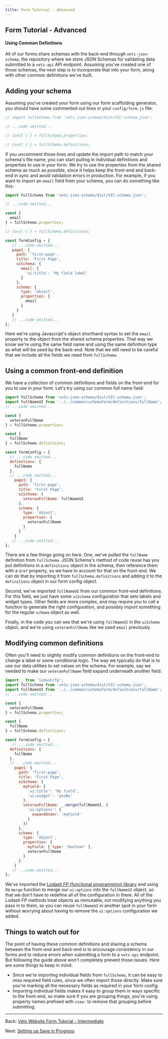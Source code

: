 ```yaml
---
title: Form Tutorial - Advanced
---
```


## Form Tutorial - Advanced

#### Using Common Definitions

All of our forms share schemas with the back-end through `vets-json-schema`, the repository where we store JSON Schemas for validating data submitted to a `vets-api` API endpoint. Assuming you've created one of those schemas, the next step is to incorporate that into your form, along with other common definitions we've built.

## Adding your schema

Assuming you've created your form using our form scaffolding generator, you should have some commented out lines in your `config/form.js` file:

```js
// import fullSchema from 'vets-json-schema/dist/VIC-schema.json';

// ...code omitted...

// const { } = fullSchema.properties;

// const { } = fullSchema.definitions;
```

If you uncomment those lines and update the import path to match your schema's file name, you can start pulling in individual definitions and properties to use in your form. We try to use the properties from the shared schema as much as possible, since it helps keep the front-end and back-end in sync and avoid validation errors in production. For example, if you want to import an `email` field from your schema, you can do something like this:

```js
import fullSchema from 'vets-json-schema/dist/VIC-schema.json';

// ...code omitted...

const {
  email
} = fullSchema.properties;

// const { } = fullSchema.definitions;

const formConfig = {
   // ...code omitted...
   page1: {
     path: 'first-page',
     title: 'First Page',
     uiSchema: {
       email: {
         'ui:title': 'My field label'
       }
     },
     schema: {
       type: 'object',
       properties: {
         email
       }
     }
   }
   // ...code omitted...
};
```

Here we're using Javascript's object shorthand syntax to set the `email` property to the object from the shared schema properties. That way we know we're using the same field name and using the same definition type as what will be used by the back-end. Note that we still need to be careful that we include all the fields we need from `fullSchema`.

## Using a common front-end definition

We have a collection of common definitions and fields on the front-end for you to use in your form. Let's try using our common full name field:

```js
import fullSchema from 'vets-json-schema/dist/VIC-schema.json';
import fullNameUI from '../../common/schemaform/definitions/fullName';
// ...code omitted...

const {
  veteranFullName
} = fullSchema.properties;

const {
  fullName
} = fullSchema.definitions;

const formConfig = {
  // ...code omitted...
  definitions: {
    fullName
  },
  // ...code omitted...
    page1: {
      path: 'first-page',
      title: 'First Page',
      uiSchema: {
        veteranFullName: fullNameUI
      },
      schema: {
        type: 'object',
        properties: {
          veteranFullName
        }
      }
    }
   // ...code omitted...
};
```

There are a few things going on here. One, we've pulled the `fullName` definition from `fullSchema`. JSON Schema's method of code reuse has you put definitions in a `definitions` object in the schema, then reference them with a `$ref` property, so we have to account for that on the front-end. We can do that by importing it from `fullSchema.definitions` and adding it to the `definitions` object in our form config object.

Second, we've imported `fullNameUI` from our common front-end definitions. For this field, we just have some `uiSchema` configuration that sets labels and widget types. Other fields are more complex, and may require you to call a function to generate the right configuration, and possibly import something for the regular `schema` object as well.

Finally, in the code you can see that we're using `fullNameUI` in the `uiSchema` object, and we're using `veteranFullName` like we used `email` previously.

## Modifying common definitions

Often you'll need to slightly modify common definitions on the front-end to change a label or some conditional logic. The way we typically do that is to use our data utilities to set values on the schema. For example, say we needed to make our `veteranFullName` field expand underneath another field:

```js
import _ from 'lodash/fp';
import fullSchema from 'vets-json-schema/dist/VIC-schema.json';
import fullNameUI from '../../common/schemaform/definitions/fullName';
// ...code omitted...

const {
  veteranFullName
} = fullSchema.properties;

const {
  fullName
} = fullSchema.definitions;

const formConfig = {
   // ...code omitted...
  definitions: {
    fullName
  },
  // ...code omitted...
    page1: {
      path: 'first-page',
      title: 'First Page',
      uiSchema: {
        myField: {
          'ui:title': 'My field',
          'ui:widget': 'yesNo'
        },
        veteranFullName: _.merge(fullNameUI, {
          'ui:options': {
            expandUnder: 'myField'
          }
        })
      },
      schema: {
        type: 'object',
        properties: {
          myField: { type: 'boolean' },
          veteranFullName
        }
      }
    }
   // ...code omitted...
};
```

We've imported the [Lodash FP (functional programming) library](https://github.com/lodash/lodash/wiki/FP-Guide) and using its `merge` function to merge our `ui:options` into the `fullNameUI` object, so that we don't have to redefine all of the configuration in there. All of the Lodash FP methods treat objects as immutable, not modifying anything you pass in to them, so you can reuse `fullNameUI` in another spot in your form without worrying about having to remove the `ui:options` configuration we added.

## Things to watch out for

The point of having these common definitions and sharing a schema between the front-end and back-end is to encourage consistency in our forms and to reduce errors when submitting a form to a `vets-api` endpoint. But following the guide above won't completely prevent those issues. Here are some things to keep in mind:

- Since we're importing individual fields from `fullSchema`, it can be easy to miss required field rules, since we often import those directly. Make sure you're marking all the necessary fields as required in your form config.
- Importing individual fields makes it easy to group them in ways specific to the front-end, so make sure if you are grouping things, you're using property names prefixed with `view:` to remove that grouping before submitting.

<hr/>

Back: [Vets Website Form Tutorial - Intermediate](./form-tutorial-intermediate)

Next: [Setting up Save in Progress](./save-in-progress)
